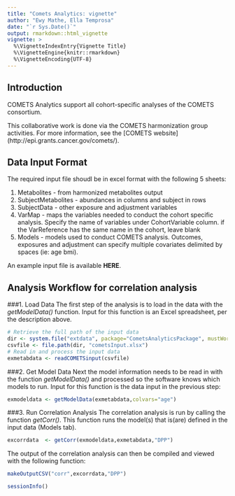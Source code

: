 ```yaml
---
title: "Comets Analytics: vignette"
author: "Ewy Mathe, Ella Temprosa"
date: "`r Sys.Date()`"
output: rmarkdown::html_vignette
vignette: >
  %\VignetteIndexEntry{Vignette Title}
  %\VignetteEngine{knitr::rmarkdown}
  %\VignetteEncoding{UTF-8}
---
```


## Introduction

COMETS Analytics support all cohort-specific analyses of the COMETS consortium.

This collaborative work is done via the COMETS harmonization group activities. For more information, see the [COMETS website] (http://epi.grants.cancer.gov/comets/).


## Data Input Format
The required input file shoudl be in excel format with the following 5 sheets: 

  1. Metabolites - from harmonized metabolites output
  2. SubjectMetabolites - abundances in columns and subject in rows
  3. SubjectData - other exposure and adjustment variables
  4. VarMap - maps the variables needed to conduct the cohort specific analysis. Specify the name of variables under CohortVariable column. if the VarReference has the same name in the cohort, leave blank
  5. Models - models used to conduct COMETS analysis. Outcomes, exposures and adjustment can specify multiple covariates delimited by spaces (ie: age bmi).

An example input file is available **HERE**.

## Analysis Workflow for correlation analysis

###1. Load Data
The first step of the analysis is to load in the data with the *getModelData()* function.  Input for this function is an Excel spreadsheet, per the description above.  

```r
# Retrieve the full path of the input data
dir <- system.file("extdata", package="CometsAnalyticsPackage", mustWork=TRUE)
csvfile <- file.path(dir, "cometsInput.xlsx")
# Read in and process the input data
exmetabdata <- readCOMETSinput(csvfile)
```

###2. Get Model Data
Next the model information needs to be read in with the function *getModelData()* and processed so the software knows which models to run.  Input for this function is the data input in the previous step:

```r
exmodeldata <- getModelData(exmetabdata,colvars="age")
```

###3. Run Correlation Analysis
The correlation analysis is run by calling the function *getCorr()*.  This function runs the model(s) that is(are) defined in the input data (Models tab).  

```r
excorrdata  <- getCorr(exmodeldata,exmetabdata,"DPP")
```

The output of the correlation analysis can then be compiled and viewed with the following function:

```r
makeOutputCSV("corr",excorrdata,"DPP")
```


```r
sessionInfo()
```
